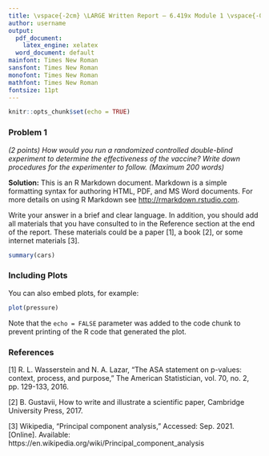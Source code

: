 ---
title: \vspace{-2cm} \LARGE Written Report – 6.419x Module 1 \vspace{-0.5cm}
author: username
output:
  pdf_document: 
    latex_engine: xelatex
  word_document: default
mainfont: Times New Roman
sansfont: Times New Roman
monofont: Times New Roman
mathfont: Times New Roman
fontsize: 11pt
---

```{r setup, include=FALSE}
knitr::opts_chunk$set(echo = TRUE)
```
### Problem 1
_(2 points) How would you run a randomized controlled double-blind experiment to determine the effectiveness of the vaccine? Write down procedures for the experimenter to follow. (Maximum 200 words)_

__Solution:__ This is an R Markdown document. Markdown is a simple formatting syntax for authoring HTML, PDF, and MS Word documents. For more details on using R Markdown see <http://rmarkdown.rstudio.com>.

Write your answer in a brief and clear language. In addition, you should add all materials that you have consulted to in the Reference section at the end of the report.  These materials could be a paper [1], a book [2], or some internet materials [3].

```{r cars}
summary(cars)
```

### Including Plots

You can also embed plots, for example:

```{r pressure, echo=FALSE, out.height="30%"}

plot(pressure)
```

Note that the `echo = FALSE` parameter was added to the code chunk to prevent printing of the R code that generated the plot.


\newpage

### References
[1] R. L. Wasserstein and N. A. Lazar, “The ASA statement on p-values: context, process, and purpose,” The American Statistician, vol. 70, no. 2, pp. 129-133, 2016.

[2] B. Gustavii, How to write and illustrate a scientific paper, Cambridge University Press, 2017.

[3] Wikipedia, “Principal component analysis,” Accessed: Sep. 2021. [Online]. Available: https://en.wikipedia.org/wiki/Principal_component_analysis